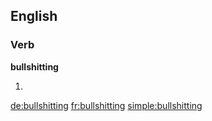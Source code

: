 ==English==

===Verb===
'''bullshitting'''

# {{present participle of|bullshit}}

[[de:bullshitting]]
[[fr:bullshitting]]
[[simple:bullshitting]]